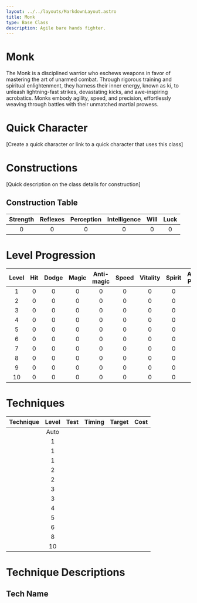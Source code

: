 ```yaml
---
layout: ../../layouts/MarkdownLayout.astro
title: Monk
type: Base Class
description: Agile bare hands fighter.
---
```


# Monk

The Monk is a disciplined warrior who eschews weapons in favor of mastering the art of unarmed combat. Through rigorous training and spiritual enlightenment, they harness their inner energy, known as ki, to unleash lightning-fast strikes, devastating kicks, and awe-inspiring acrobatics. Monks embody agility, speed, and precision, effortlessly weaving through battles with their unmatched martial prowess.

# Quick Character

[Create a quick character or link to a quick character that uses this class]

# Constructions

[Quick description on the class details for construction]

## Construction Table

| Strength | Reflexes | Perception | Intelligence | Will | Luck |
| :------: | :------: | :--------: | :----------: | :--: | :--: |
|    0     |    0     |     0      |      0       |  0   |  0   |

# Level Progression

| Level | Hit | Dodge | Magic | Anti-magic | Speed | Vitality | Spirit | Attack Power |
| :---: | :-: | :---: | :---: | :--------: | :---: | :------: | :----: | :----------: |
|   1   |  0  |   0   |   0   |     0      |   0   |    0     |   0    |      0       |
|   2   |  0  |   0   |   0   |     0      |   0   |    0     |   0    |      0       |
|   3   |  0  |   0   |   0   |     0      |   0   |    0     |   0    |      0       |
|   4   |  0  |   0   |   0   |     0      |   0   |    0     |   0    |      0       |
|   5   |  0  |   0   |   0   |     0      |   0   |    0     |   0    |      0       |
|   6   |  0  |   0   |   0   |     0      |   0   |    0     |   0    |      0       |
|   7   |  0  |   0   |   0   |     0      |   0   |    0     |   0    |      0       |
|   8   |  0  |   0   |   0   |     0      |   0   |    0     |   0    |      0       |
|   9   |  0  |   0   |   0   |     0      |   0   |    0     |   0    |      0       |
|  10   |  0  |   0   |   0   |     0      |   0   |    0     |   0    |      0       |

# Techniques

| Technique | Level | Test | Timing | Target | Cost |
| :-------- | :---: | :--: | :----: | :----- | :--: |
|           | Auto  |      |        |        |      |
|           |   1   |      |        |        |      |
|           |   1   |      |        |        |      |
|           |   1   |      |        |        |      |
|           |   2   |      |        |        |      |
|           |   2   |      |        |        |      |
|           |   3   |      |        |        |      |
|           |   3   |      |        |        |      |
|           |   4   |      |        |        |      |
|           |   5   |      |        |        |      |
|           |   6   |      |        |        |      |
|           |   8   |      |        |        |      |
|           |  10   |      |        |        |      |

# Technique Descriptions

## Tech Name
